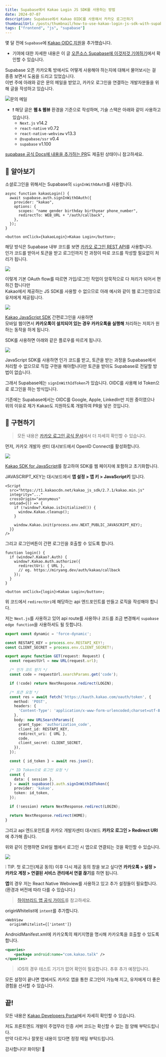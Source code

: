 ```yaml
---
title: Supabase에서 Kakao Login JS SDK를 사용하는 방법
date: 2024-07-07
description: Supabase에서 Kakao OIDC를 사용해서 카카오 로그인하기
thumbnailUrl: /posts/thumbnail/how-to-use-kakao-login-js-sdk-with-supabase.png
tags: ["frontend", "js", "supabase"]
---
```


몇 달 전에 `Supabase`에 [Kakao OIDC 지원](https://github.com/supabase/gotrue/pull/1381)을 추가했습니다.

- 기여에 대한 자세한 내용은 이 글 [오픈소스 Supabase에 이것저것 기여하기](https://miryang.dev/blog/contribute-opensource-supabase)에서 확인할 수 있습니다.

Supabase 오픈 카카오톡 방에서도 어떻게 사용해야 하는지에 대해서 물어보시는 걸 종종 보면서 도움을 드리고 있었습니다.  
이번 주에 아래와 같은 문의 메일을 받았고, 카카오 로그인을 연결하는 개발자분들을 위해 글을 작성하고 있습니다.

![문의 메일](/posts/how-to-use-kakao-login-js-sdk-with-supabase/inquiry-mail.png)

- ❗️ 해당 글은 **웹 & 웹뷰** 환경을 기준으로 작성하며, 기술 스택은 아래와 같이 사용하고 있습니다.
  - `Next.js` v14.2
  - `react-native` v0.72
  - `react-native-webview` v13.3
  - `@supabase/ssr` v0.4
  - `supabase` v1.100

[supabase 공식 Docs에 내용을 추가하는 PR](https://github.com/supabase/supabase/pull/21906)도 제출된 상태이니 참고하세요.

## 🔲 알아보기

소셜로그인을 위해서는 Supabase의 `signInWithOAuth`를 사용합니다.

```tsx
async function kakaoLogin() {
  await supabase.auth.signInWithOAuth({
    provider: "kakao",
    options: {
      scopes: "name gender birthday birthyear phone_number",
      redirectTo: WEB_URL + "/auth/callback",
    },
  });
}

<button onClick={kakaoLogin}>Kakao Login</button>;
```

해당 방식은 Supabase 내부 코드를 보면 [카카오 로그인 REST API](https://developers.kakao.com/docs/latest/ko/kakaologin/rest-api)를 사용합니다.  
인가 코드를 받아서 토큰을 받고 로그인까지 전 과정이 따로 코드를 작성할 필요없이 처리가 됩니다.

![](/posts/how-to-use-kakao-login-js-sdk-with-supabase/kakao-rest.png)

이렇게 기본 OAuth flow를 따르면 가입/로그인 작업이 암묵적으로 다 처리가 되어서 편하긴 합니다만  
Kakao에서 제공하는 JS SDK를 사용할 수 없으므로 아래 예시와 같이 웹 로그인창으로 유저에게 제공됩니다.

![](/posts/how-to-use-kakao-login-js-sdk-with-supabase/web-login.gif)

[Kakao JavaScript SDK](https://developers.kakao.com/docs/latest/ko/javascript/getting-started) 간편로그인을 사용하면  
모바일 웹이면서 **카카오톡이 설치되어 있는 경우 카카오톡을 실행해** 처리하는 저희가 원하는 동작을 하게 됩니다.

SDK를 사용하면 아래와 같은 플로우를 따르게 됩니다.

![](/posts/how-to-use-kakao-login-js-sdk-with-supabase/kakao-sdk.png)

JavaScript SDK를 사용하면 인가 코드를 받고, 토큰을 받는 과정을 Supabase에서 처리할 수 없으므로 직접 구현을 해야합니다만 토큰을 받아도 Supabase로 전달할 방법이 없습니다.

그래서 Supabase에는 `signInWithIdToken`가 있습니다. OIDC를 사용해 Id Token으로 로그인을 하는 방식입니다.

기존에는 Supabase에서는 OIDC를 Google, Apple, LinkedIn만 지원 중이였으나  
위의 이유로 제가 Kakao도 지원하도록 개발하여 PR을 넣은 것입니다.

## 🔳 구현하기

> 모든 내용은 [카카오 로그인 공식 문서](https://developers.kakao.com/docs/latest/ko/kakaologin/js)에서 더 자세히 확인할 수 있습니다.

먼저, 카카오 개발자 센터 대시보드에서 OpenID Connect를 활성화합니다.

![](/posts/how-to-use-kakao-login-js-sdk-with-supabase/activate-oidc.png)

[Kakao SDK for JavaScript](https://developers.kakao.com/docs/latest/ko/javascript/getting-started)를 참고하여 SDK를 웹 페이지에 포함하고 초기화합니다.

JAVASCRIPT_KEY는 대시보드에서 **앱 설정 > 앱 키 > JavaScript키** 입니다.

```tsx
<Script
  src="https://t1.kakaocdn.net/kakao_js_sdk/2.7.1/kakao.min.js"
  integrity="..."
  crossOrigin="anonymous"
  onLoad={() => {
    if (!window?.Kakao.isInitialized()) {
      window.Kakao.cleanup();
    }

    window.Kakao.init(process.env.NEXT_PUBLIC_JAVASCRIPT_KEY);
  }}
/>
```

그리고 로그인버튼이 간편 로그인을 호출할 수 있도록 합니다.

```tsx
function login() {
  if (window?.Kakao?.Auth) {
    window?.Kakao.Auth.authorize({
      redirectUri: { URL },
      // eg. https://miryang.dev/auth/kakao/callback
    });
  }
}

<button onClick={login}>Kakao Login</button>;
```

위 코드에서 `redirectUri`에 해당하는 api 엔드포인트를 만들고 로직을 작성해야 합니다.

저는 `Next.js`를 사용하고 있어 api route를 사용하나 코드를 조금 변경해서 `supabase edge function`을 사용하셔도 될 듯합니다.

```ts:/auth/kakao/callback/route.ts
export const dynamic = 'force-dynamic';

const RESTAPI_KEY = process.env.RESTAPI_KEY!;
const CLIENT_SECRET = process.env.CLIENT_SECRET!;

export async function GET(request: Request) {
  const requestUrl = new URL(request.url);

  /* 인가 코드 받기 */
  const code = requestUrl.searchParams.get('code');

  if (!code) return NextResponse.redirect(LOGIN);

  /* 토큰 요청 */
  const res = await fetch('https://kauth.kakao.com/oauth/token', {
    method: 'POST',
    headers: {
      'Content-Type': 'application/x-www-form-urlencoded;charset=utf-8',
    },
    body: new URLSearchParams({
      grant_type: 'authorization_code',
      client_id: RESTAPI_KEY,
      redirect_uri: { URL },
      code,
      client_secret: CLIENT_SECRET,
    }),
  });

  const { id_token } = await res.json();

  /* ID Token으로 로그인 요청 */
  const {
    data: { session },
  } = await supabase().auth.signInWithIdToken({
    provider: 'kakao',
    token: id_token,
  });

  if (!session) return NextResponse.redirect(LOGIN);

  return NextResponse.redirect(HOME);
}
```

그리고 api 엔드포인트를 카카오 개발자센터 대시보드 **카카오 로그인 > Redirect URI**에 추가해 줍니다.

위와 같이 진행하면 모바일 웹에서 로그인 시 앱으로 연결되는 것을 확인할 수 있습니다.

![](/posts/how-to-use-kakao-login-js-sdk-with-supabase/web-sdk-login.gif)

❕ TIP. 첫 로그인(제공 동의) 이후 다시 제공 동의 창을 보고 싶다면 **카카오톡 > 설정 > 카카오 계정 > 연결된 서비스 관리에서 연결 끊기**를 하면 됩니다.

**앱**의 경우 저는 React Native Webview를 사용하고 있고 추가 설정들이 필요합니다.  
(환경과 버전에 따라 다를 수 있습니다.)

> [하이브리드 앱 공식 가이드](https://developers.kakao.com/docs/latest/ko/javascript/hybrid)를 참고하세요.

originWhitelist에 `intent`를 추가합니다.

```tsx
<WebView
  originWhitelist={['intent']}
```

AndroidManifest.xml에 카카오톡의 패키지명을 명시해 카카오톡을 호출할 수 있도록 합니다.

```xml:AndroidManifest.xml
<queries>
    <package android:name="com.kakao.talk" />
</queries>
```

> iOS의 경우 테스트 기기가 없어 확인이 필요합니다. 추후 추가 예정입니다.

모든 설정이 끝나면 앱에서도 카카오 앱을 통한 로그인이 가능해 지고, 유저에게 더 좋은 경험을 선사할 수 있습니다.

## 끝!

모든 내용은 [Kakao Developers Portal](https://developers.kakao.com)에서 자세히 확인할 수 있습니다.

저도 프론트엔드 개발이 주업무라 인증 서버 코드는 확신할 수 없는 점 양해 부탁드립니다.  
만약 다르거나 잘못된 내용이 있다면 정정 메일 부탁드립니다.

감사합니다! 화이팅! 💝
